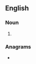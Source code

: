 ==English==

===Noun===
{{head|en|noun form}}

# {{plural of|en|metrication}}

===Anagrams===
* {{anagrams|en|a=aceiimnorstt|cremationist|intersomatic|monetaristic|transmeiotic}}